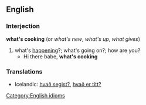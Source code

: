 ==English==
===Interjection===
'''what's cooking'''  (or ''what's new'', ''what's up'', ''what gives'')
#what's [[happening]]?; what's going on?; how are you?
#* Hi there babe, '''what's cooking'''

===Translations===

*Icelandic: [[hvað segist?]], [[hvað er títt?]]

[[Category:English idioms]]
